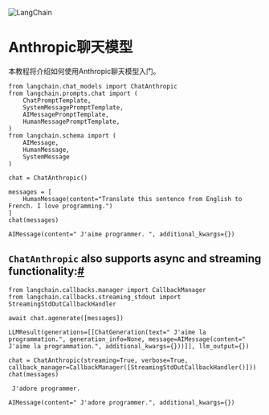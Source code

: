 

<Head>
  <script>
    {
      `(function() {
         var _hmt = _hmt || [];
(function() {
  var hm = document.createElement("script");
  hm.src = "https://hm.baidu.com/hm.js?e60fb290e204e04c5cb6f79b0ac1e697";
  var s = document.getElementsByTagName("script")[0]; 
  s.parentNode.insertBefore(hm, s);
})();
       })();`
    }
  </script>
</Head>

![LangChain](https://pica.zhimg.com/50/v2-56e8bbb52aa271012541c1fe1ceb11a2_r.gif)




Anthropic聊天模型
=============

本教程将介绍如何使用Anthropic聊天模型入门。

```
from langchain.chat_models import ChatAnthropic
from langchain.prompts.chat import (
    ChatPromptTemplate,
    SystemMessagePromptTemplate,
    AIMessagePromptTemplate,
    HumanMessagePromptTemplate,
)
from langchain.schema import (
    AIMessage,
    HumanMessage,
    SystemMessage
)

```

```
chat = ChatAnthropic()

```

```
messages = [
    HumanMessage(content="Translate this sentence from English to French. I love programming.")
]
chat(messages)

```

```
AIMessage(content=" J'aime programmer. ", additional_kwargs={})

```

`ChatAnthropic` also supports async and streaming functionality:[#](#chatanthropic-also-supports-async-and-streaming-functionality "Permalink to this headline")
----------------------------------------------------------------------------------------------------------------------------------------------------------------

```
from langchain.callbacks.manager import CallbackManager
from langchain.callbacks.streaming_stdout import StreamingStdOutCallbackHandler

```

```
await chat.agenerate([messages])

```

```
LLMResult(generations=[[ChatGeneration(text=" J'aime la programmation.", generation_info=None, message=AIMessage(content=" J'aime la programmation.", additional_kwargs={}))]], llm_output={})

```

```
chat = ChatAnthropic(streaming=True, verbose=True, callback_manager=CallbackManager([StreamingStdOutCallbackHandler()]))
chat(messages)

```

```
 J'adore programmer.

```

```
AIMessage(content=" J'adore programmer.", additional_kwargs={})

```

